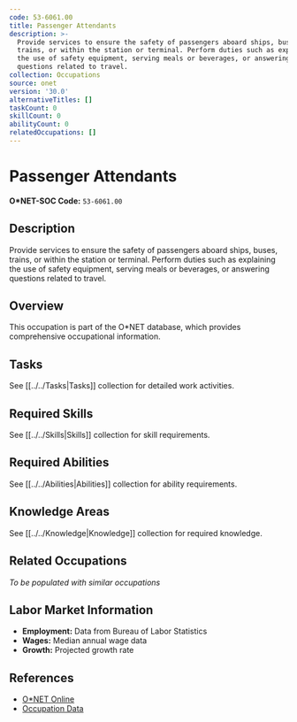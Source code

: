 ```yaml
---
code: 53-6061.00
title: Passenger Attendants
description: >-
  Provide services to ensure the safety of passengers aboard ships, buses,
  trains, or within the station or terminal. Perform duties such as explaining
  the use of safety equipment, serving meals or beverages, or answering
  questions related to travel.
collection: Occupations
source: onet
version: '30.0'
alternativeTitles: []
taskCount: 0
skillCount: 0
abilityCount: 0
relatedOccupations: []
---
```

# Passenger Attendants

**O*NET-SOC Code:** `53-6061.00`

## Description

Provide services to ensure the safety of passengers aboard ships, buses, trains, or within the station or terminal. Perform duties such as explaining the use of safety equipment, serving meals or beverages, or answering questions related to travel.

## Overview

This occupation is part of the O*NET database, which provides comprehensive occupational information.

## Tasks

See [[../../Tasks|Tasks]] collection for detailed work activities.

## Required Skills

See [[../../Skills|Skills]] collection for skill requirements.

## Required Abilities

See [[../../Abilities|Abilities]] collection for ability requirements.

## Knowledge Areas

See [[../../Knowledge|Knowledge]] collection for required knowledge.

## Related Occupations

*To be populated with similar occupations*

## Labor Market Information

- **Employment:** Data from Bureau of Labor Statistics
- **Wages:** Median annual wage data
- **Growth:** Projected growth rate

## References

- [O*NET Online](https://www.onetonline.org/link/summary/53-6061.00)
- [Occupation Data](https://www.onetcenter.org/)
